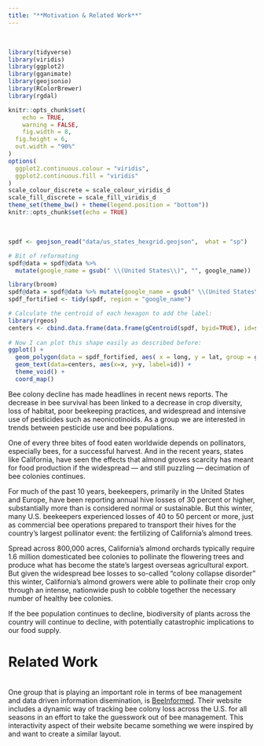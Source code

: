 ```yaml
---
title: "**Motivation & Related Work**" 
---
```

<br>

```r
library(tidyverse)
library(viridis)
library(ggplot2)
library(gganimate)
library(geojsonio)
library(RColorBrewer)
library(rgdal)

knitr::opts_chunk$set(
	echo = TRUE,
	warning = FALSE,
	fig.width = 8, 
  fig.height = 6,
  out.width = "90%"
)
options(
  ggplot2.continuous.colour = "viridis",
  ggplot2.continuous.fill = "viridis"
)
scale_colour_discrete = scale_colour_viridis_d
scale_fill_discrete = scale_fill_viridis_d
theme_set(theme_bw() + theme(legend.position = "bottom"))
knitr::opts_chunk$set(echo = TRUE)
```

<br>
```r

spdf <- geojson_read("data/us_states_hexgrid.geojson",  what = "sp")

# Bit of reformating
spdf@data = spdf@data %>%
  mutate(google_name = gsub(" \\(United States\\)", "", google_name))


```

```r
library(broom)
spdf@data = spdf@data %>% mutate(google_name = gsub(" \\(United States\\)", "", google_name))
spdf_fortified <- tidy(spdf, region = "google_name")

# Calculate the centroid of each hexagon to add the label:
library(rgeos)
centers <- cbind.data.frame(data.frame(gCentroid(spdf, byid=TRUE), id=spdf@data$iso3166_2))
 
# Now I can plot this shape easily as described before:
ggplot() +
  geom_polygon(data = spdf_fortified, aes( x = long, y = lat, group = group), fill="skyblue", color="white") +
  geom_text(data=centers, aes(x=x, y=y, label=id)) +
  theme_void() +
  coord_map()
```


Bee colony decline has made headlines in recent news reports. The decrease in bee survival has been linked to a decrease in crop diversity, loss of habitat, poor beekeeping practices, and widespread and intensive use of pesticides such as neonicotinoids. As a group we are interested in trends between pesticide use and bee populations. 

One of every three bites of food eaten worldwide depends on pollinators, especially bees, for a successful harvest. And in the recent years, states like California, have seen the effects that almond groves scarcity has meant for food production if the widespread — and still puzzling — decimation of bee colonies continues. 

For much of the past 10 years, beekeepers, primarily in the United States and Europe, have been reporting annual hive losses of 30 percent or higher, substantially more than is considered normal or sustainable. But this winter, many U.S. beekeepers experienced losses of 40 to 50 percent or more, just as commercial bee operations prepared to transport their hives for the country’s largest pollinator event: the fertilizing of California’s almond trees. 

Spread across 800,000 acres, California’s almond orchards typically require 1.6 million domesticated bee colonies to pollinate the flowering trees and produce what has become the state’s largest overseas agricultural export. But given the widespread bee losses to so-called “colony collapse disorder” this winter, California’s almond growers were able to pollinate their crop only through an intense, nationwide push to cobble together the necessary number of healthy bee colonies.

If the bee population continues to decline, biodiversity of plants across the country will continue to decline, with potentially catastrophic implications to our food supply.
<br>


# **Related Work**

<br>
One group that is playing an important role in terms of bee management and data driven information disemination, is [BeeInformed](https://beeinformed.org/). Their website includes a dynamic way of tracking bee colony loss across the U.S. for all seasons in an effort to take the guesswork out of bee management. This interactivity aspect of their website became something we were inspired by and want to create a similar layout.


<br>